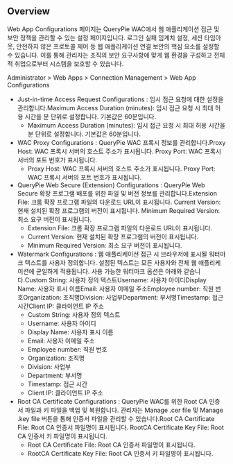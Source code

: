 ## Overview
Web App Configurations 페이지는 QueryPie WAC에서 웹 애플리케이션 접근 및 보안 정책을 관리할 수 있는 설정 페이지입니다. 로그인 실패 임계치 설정, 세션 타임아웃, 안전하지 않은 프로토콜 제어 등 웹 애플리케이션 연결 보안의 핵심 요소를 설정할 수 있습니다. 이를 통해 관리자는 조직의 보안 요구사항에 맞게 웹 환경을 구성하고 전체적 취업으로부터 시스템을 보호할 수 있습니다.

Administrator &gt; Web Apps &gt; Connection Management &gt; Web App Configurations

* Just-in-time Access Request Configurations : 임시 접근 요청에 대한 설정을 관리합니다.Maximum Access Duration (minutes): 임시 접근 요청 시 최대 허용 시간을 분 단위로 설정합니다. 기본값은 60분입니다.
  * Maximum Access Duration (minutes): 임시 접근 요청 시 최대 허용 시간을 분 단위로 설정합니다. 기본값은 60분입니다.
* WAC Proxy Configurations : QueryPie WAC 프록시 정보를 관리합니다.Proxy Host: WAC 프록시 서버의 호스트 주소가 표시됩니다. Proxy Port: WAC 프록시 서버의 포트 번호가 표시됩니다.
  * Proxy Host: WAC 프록시 서버의 호스트 주소가 표시됩니다. Proxy Port: WAC 프록시 서버의 포트 번호가 표시됩니다.
* QueryPie Web Secure (Extension) Configurations : QueryPie Web Secure 확장 프로그램 배포를 위한 파일 및 버전 정보를 관리합니다.Extension File: 크롬 확장 프로그램 파일의 다운로드 URL이 표시됩니다. Current Version: 현재 설치된 확장 프로그램의 버전이 표시됩니다. Minimum Required Version: 최소 요구 버전이 표시됩니다.
  * Extension File: 크롬 확장 프로그램 파일의 다운로드 URL이 표시됩니다.
  * Current Version: 현재 설치된 확장 프로그램의 버전이 표시됩니다.
  * Minimum Required Version: 최소 요구 버전이 표시됩니다.
* Watermark Configurations : 웹 애플리케이션 접근 시 브라우저에 표시될 워터마크 텍스트를 사용자 정의합니다. 설정된 텍스트는 모든 사용자와 전체 웹 애플리케이션에 균일하게 적용됩니다. 사용 가능한 워터마크 옵션은 아래와 같습니다.Custom String: 사용자 정의 텍스트Username: 사용자 아이디Display Name: 사용자 표시 이름Email: 사용자 이메일 주소Employee number: 직원 번호Organization: 조직명Division: 사업부Department: 부서명Timestamp: 접근 시간Client IP: 클라이언트 IP 주소
  * Custom String: 사용자 정의 텍스트
  * Username: 사용자 아이디
  * Display Name: 사용자 표시 이름
  * Email: 사용자 이메일 주소
  * Employee number: 직원 번호
  * Organization: 조직명
  * Division: 사업부
  * Department: 부서명
  * Timestamp: 접근 시간
  * Client IP: 클라이언트 IP 주소
* Root CA Certificate Configurations : QueryPie WAC를 위한 Root CA 인증서 파일과 키 파일을 백업 및 복원합니다. 관리자는 Manage .cer file 및 Manage .key file 버튼을 통해 인증서 파일을 관리할 수 있습니다.Root CA Certificate File: Root CA 인증서 파일명이 표시됩니다. RootCA Certificate Key File: Root CA 인증서 키 파일명이 표시됩니다.
  * Root CA Certificate File: Root CA 인증서 파일명이 표시됩니다.
  * RootCA Certificate Key File: Root CA 인증서 키 파일명이 표시됩니다.
